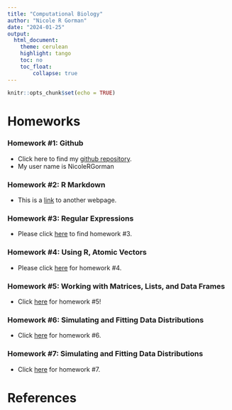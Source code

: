 ```yaml
---
title: "Computational Biology"
author: "Nicole R Gorman"
date: "2024-01-25"
output: 
  html_document:
    theme: cerulean
    highlight: tango
    toc: no
    toc_float:
        collapse: true
---
```


```r
knitr::opts_chunk$set(echo = TRUE)
```


# Homeworks

### Homework #1: Github  
+ Click here to find my [github repository](https://github.com/NicoleRGorman).  
+ My user name is NicoleRGorman

### Homework #2: R Markdown 
+ This is a [link](RegularExpressions.html) to another webpage.

### Homework #3: Regular Expressions
+ Please click [here](Homework3.html) to find homework #3.

### Homework #4: Using R, Atomic Vectors
+ Please click [here](Homework4.html) for homework #4.

### Homework #5: Working with Matrices, Lists, and Data Frames
+ Click [here](Homework_5.html) for homework #5!

### Homework #6: Simulating and Fitting Data Distributions
+ Click [here](Homework6.html) for homework #6.

### Homework #7: Simulating and Fitting Data Distributions
+ Click [here](Homework7.html) for homework #7.

# References
